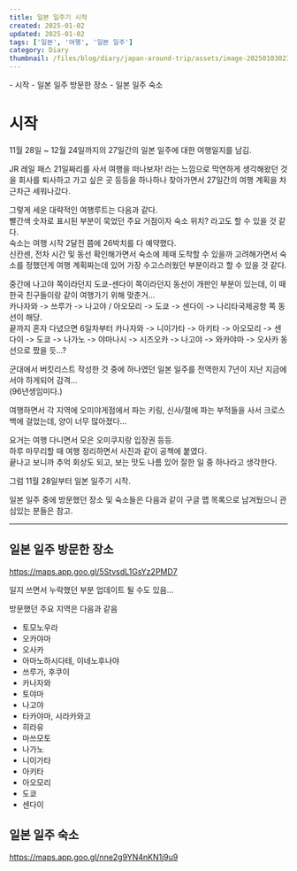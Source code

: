 ```yaml
---  
title: 일본 일주기 시작  
created: 2025-01-02  
updated: 2025-01-02  
tags: ['일본', '여행', '일본 일주']  
category: Diary  
thumbnail: /files/blog/diary/japan-around-trip/assets/image-20250103023827664.png  
---  
```

  
<TableOfContents server:defer>  
- 시작  
  - 일본 일주 방문한 장소  
  - 일본 일주 숙소  
</TableOfContents>  
  
# 시작  
  
11월 28일 ~ 12월 24일까지의 27일간의 일본 일주에 대한 여행일지를 남김.  
  
JR 레일 패스 21일짜리를 사서 여행을 떠나보자! 라는 느낌으로 막연하게 생각해왔던 것을 회사를 퇴사하고 가고 싶은 곳 등등을 하나하나 찾아가면서 27일간의 여행 계획을 차근차근 세워나갔다.  
  
그렇게 세운 대략적인 여행루트는 다음과 같다.  
빨간색 숫자로 표시된 부분이 묵었던 주요 거점이자 숙소 위치? 라고도 할 수 있을 것 같다.  
숙소는 여행 시작 2달전 쯤에 26박치를 다 예약했다.  
신칸센, 전차 시간 및 동선 확인해가면서 숙소에 제때 도착할 수 있을까 고려해가면서 숙소를 정했던게 여행 계획짜는데 있어 가장 수고스러웠던 부분이라고 할 수 있을 것 같다.  
  
중간에 나고야 쪽이라던지 도쿄-센다이 쪽이라던지 동선이 개판인 부분이 있는데, 이 때 한국 친구들이랑 같이 여행가기 위해 맞춘거...  
카나자와 -> 쓰루가 -> 나고야 / 아오모리 -> 도쿄 -> 센다이 -> 나리타국제공항 쪽 동선이 해당.  
끝까지 혼자 다녔으면 6일차부터 카나자와 -> 니이가타 -> 아키타 -> 아오모리 -> 센다이 -> 도쿄 -> 나가노 -> 야마나시 -> 시즈오카 -> 나고야 -> 와카야마 -> 오사카 동선으로 짰을 듯...?  
  
<ImageLoader src="/files/blog/diary/japan-around-trip/assets/image-20250103023827664.png" alt="image-20250103023827664" />  
  
군대에서 버킷리스트 작성한 것 중에 하나였던 일본 일주를 전역한지 7년이 지난 지금에서야 하게되어 감격…  
(96년생임미다.)  
  
여행하면서 각 지역에 오미야게점에서 파는 키링, 신사/절에 파는 부적들을 사서 크로스백에 걸었는데, 양이 너무 많아졌다...  
  
<ImageLoader src="/files/blog/diary/japan-around-trip/assets/image-20250106011733489.png" alt="image-20250106011733489" />  
  
요거는 여행 다니면서 모은 오미쿠지랑 입장권 등등.  
하루 마무리할 때 여행 정리하면서 사진과 같이 공책에 붙였다.  
끝나고 보니까 추억 회상도 되고, 보는 맛도 나름 있어 잘한 일 중 하나라고 생각한다.  
  
<ImageLoader src="/files/blog/diary/japan-around-trip/assets/image-20250106011724165.png" alt="image-20250106011724165" />  
  
그럼 11월 28일부터 일본 일주기 시작.  
  
일본 일주 중에 방문했던 장소 및 숙소들은 다음과 같이 구글 맵 목록으로 남겨뒀으니 관심있는 분들은 참고.  
  
  
---  
  
## 일본 일주 방문한 장소  
  
https://maps.app.goo.gl/5StvsdL1GsYz2PMD7  
  
일지 쓰면서 누락했던 부분 업데이트 될 수도 있음...  
  
방문했던 주요 지역은 다음과 같음  
  
- 토모노우라  
- 오카야마  
- 오사카  
- 아마노하시다테, 이네노후나야  
- 쓰루가, 후쿠이  
- 카나자와  
- 토야마  
- 나고야  
- 타카야마, 시라카와고  
- 히라유  
- 마쓰모토  
- 나가노  
- 니이가타  
- 아키타  
- 아오모리  
- 도쿄  
- 센다이  
  
## 일본 일주 숙소  
  
https://maps.app.goo.gl/nne2g9YN4nKN1j9u9  
  
  
